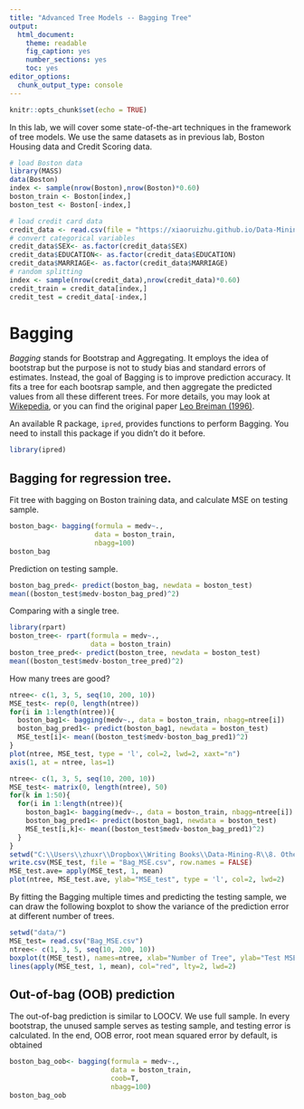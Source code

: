 ```yaml
---
title: "Advanced Tree Models -- Bagging Tree"
output: 
  html_document: 
    theme: readable
    fig_caption: yes
    number_sections: yes
    toc: yes
editor_options: 
  chunk_output_type: console
---
```


```r
knitr::opts_chunk$set(echo = TRUE)
```

In this lab, we will cover some state-of-the-art techniques in the framework of tree models. We use the same datasets as in previous lab, Boston Housing data and Credit Scoring data.

```r
# load Boston data
library(MASS)
data(Boston)
index <- sample(nrow(Boston),nrow(Boston)*0.60)
boston_train <- Boston[index,]
boston_test <- Boston[-index,]

# load credit card data
credit_data <- read.csv(file = "https://xiaoruizhu.github.io/Data-Mining-R/lecture/data/credit_default.csv", header=T)
# convert categorical variables
credit_data$SEX<- as.factor(credit_data$SEX)
credit_data$EDUCATION<- as.factor(credit_data$EDUCATION)
credit_data$MARRIAGE<- as.factor(credit_data$MARRIAGE)
# random splitting
index <- sample(nrow(credit_data),nrow(credit_data)*0.60)
credit_train = credit_data[index,]
credit_test = credit_data[-index,]
```

# Bagging

*Bagging* stands for Bootstrap and Aggregating. It employs the idea of bootstrap but the purpose is not to study bias and standard errors of estimates. Instead, the goal of Bagging is to improve prediction accuracy. It fits a tree for each bootsrap sample, and then aggregate the predicted values from all these different trees. For more details, you may look at [Wikepedia](https://en.wikipedia.org/wiki/Bootstrap_aggregating), or you can find the original paper [Leo Breiman (1996)](https://link.springer.com/content/pdf/10.1007/BF00058655.pdf).


An available R package, `ipred`, provides functions to perform Bagging. You need to install this package if you didn't do it before.
```r
library(ipred)
```

## Bagging for regression tree.

Fit tree with bagging on Boston training data, and calculate MSE on testing sample.
```r
boston_bag<- bagging(formula = medv~., 
                     data = boston_train, 
                     nbagg=100)
boston_bag
```

Prediction on testing sample.
```r
boston_bag_pred<- predict(boston_bag, newdata = boston_test)
mean((boston_test$medv-boston_bag_pred)^2)
```

Comparing with a single tree.
```r
library(rpart)
boston_tree<- rpart(formula = medv~., 
                    data = boston_train)
boston_tree_pred<- predict(boston_tree, newdata = boston_test)
mean((boston_test$medv-boston_tree_pred)^2)
```

How many trees are good? 
```r
ntree<- c(1, 3, 5, seq(10, 200, 10))
MSE_test<- rep(0, length(ntree))
for(i in 1:length(ntree)){
  boston_bag1<- bagging(medv~., data = boston_train, nbagg=ntree[i])
  boston_bag_pred1<- predict(boston_bag1, newdata = boston_test)
  MSE_test[i]<- mean((boston_test$medv-boston_bag_pred1)^2)
}
plot(ntree, MSE_test, type = 'l', col=2, lwd=2, xaxt="n")
axis(1, at = ntree, las=1)
```

```r
ntree<- c(1, 3, 5, seq(10, 200, 10))
MSE_test<- matrix(0, length(ntree), 50)
for(k in 1:50){
  for(i in 1:length(ntree)){
    boston_bag1<- bagging(medv~., data = boston_train, nbagg=ntree[i])
    boston_bag_pred1<- predict(boston_bag1, newdata = boston_test)
    MSE_test[i,k]<- mean((boston_test$medv-boston_bag_pred1)^2)
  }
}
setwd("C:\\Users\\zhuxr\\Dropbox\\Writing Books\\Data-Mining-R\\8. Other topics\\Advanced Tree\\data")
write.csv(MSE_test, file = "Bag_MSE.csv", row.names = FALSE)
MSE_test.ave= apply(MSE_test, 1, mean)
plot(ntree, MSE_test.ave, ylab="MSE_test", type = 'l', col=2, lwd=2)
```

By fitting the Bagging multiple times and predicting the testing sample, we can draw the following boxplot to show the variance of the prediction error at different number of trees.

```r
setwd("data/")
MSE_test= read.csv("Bag_MSE.csv")
ntree<- c(1, 3, 5, seq(10, 200, 10))
boxplot(t(MSE_test), names=ntree, xlab="Number of Tree", ylab="Test MSE")
lines(apply(MSE_test, 1, mean), col="red", lty=2, lwd=2)
```


## Out-of-bag (OOB) prediction

The out-of-bag prediction is similar to LOOCV. We use full sample. In every bootstrap, the unused sample serves as testing sample, and testing error is calculated. In the end, OOB error, root mean squared error by default, is obtained 

```r
boston_bag_oob<- bagging(formula = medv~., 
                         data = boston_train, 
                         coob=T, 
                         nbagg=100)
boston_bag_oob
```


